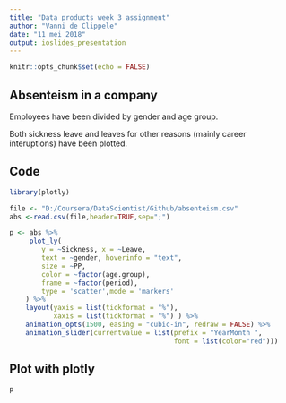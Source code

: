 ```yaml
---
title: "Data products week 3 assignment"
author: "Vanni de Clippele"
date: "11 mei 2018"
output: ioslides_presentation
---
```


```r
knitr::opts_chunk$set(echo = FALSE)
```

## Absenteism in a company

Employees have been divided by gender and age group.

Both sickness leave and leaves for other reasons (mainly career interuptions) have been plotted.

## Code
```r
library(plotly)

file <- "D:/Coursera/DataScientist/Github/absenteism.csv"
abs <-read.csv(file,header=TRUE,sep=";")

p <- abs %>%
     plot_ly(
        y = ~Sickness, x = ~Leave, 
        text = ~gender, hoverinfo = "text",
        size = ~PP, 
        color = ~factor(age.group),
        frame = ~factor(period), 
        type = 'scatter',mode = 'markers'
    ) %>%
    layout(yaxis = list(tickformat = "%"),
           xaxis = list(tickformat = "%") ) %>% 
    animation_opts(1500, easing = "cubic-in", redraw = FALSE) %>%
    animation_slider(currentvalue = list(prefix = "YearMonth ", 
                                         font = list(color="red")))
```
## Plot with plotly

```r
p
```

